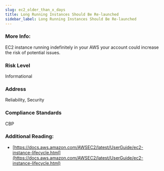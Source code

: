 ```yaml
---
slug: ec2_older_than_x_days
title: Long Running Instances Should Be Re-launched
sidebar_label: Long Running Instances Should Be Re-launched
---
```


### More Info:

EC2 instance running indefinitely in your AWS your account could increase the risk of potential issues.

### Risk Level

Informational

### Address

Reliability, Security

### Compliance Standards

CBP

### Additional Reading:

- [https://docs.aws.amazon.com/AWSEC2/latest/UserGuide/ec2-instance-lifecycle.html](https://docs.aws.amazon.com/AWSEC2/latest/UserGuide/ec2-instance-lifecycle.html) 

